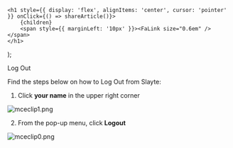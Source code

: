

    <h1 style={{ display: 'flex', alignItems: 'center', cursor: 'pointer' }} onClick={() => shareArticle()}>
        {children} 
        <span style={{ marginLeft: '10px' }}><FaLink size="0.6em" /></span>
    </h1>
);

<ToastContainer />

<ClickableTitle>Log Out</ClickableTitle>




Find the steps below on how to Log Out from Slayte:


1. Click **your name** in the upper right corner


![mceclip1.png](../../../resources/article-images/14668390669587-Log-Out_1.png)


2. From the pop-up menu, click **Logout**


![mceclip0.png](../../../resources/article-images/14668390669587-Log-Out_2.png)



